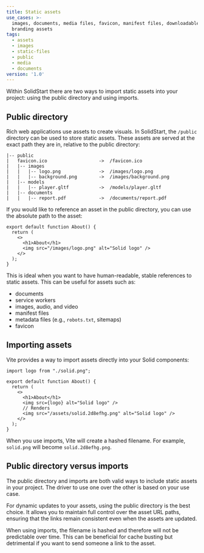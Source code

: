 ```yaml
---
title: Static assets
use_cases: >-
  images, documents, media files, favicon, manifest files, downloadable content,
  branding assets
tags:
  - assets
  - images
  - static-files
  - public
  - media
  - documents
version: '1.0'
---
```


Within SolidStart there are two ways to import static assets into your project: using the public directory and using imports.

## Public directory

Rich web applications use assets to create visuals. 
In SolidStart, the `/public` directory can be used to store static assets.
These assets are served at the exact path they are in, relative to the public directory:

```
|-- public
|   favicon.ico                   ->  /favicon.ico
|   |-- images
|   |   |-- logo.png              ->  /images/logo.png
|   |   |-- background.png        ->  /images/background.png
|   |-- models
|   |   |-- player.gltf           ->  /models/player.gltf
|   |-- documents
|   |   |-- report.pdf            ->  /documents/report.pdf
```

If you would like to reference an asset in the public directory, you can use the absolute path to the asset:

```tsx { 5 }
export default function About() {
  return (
    <>
      <h1>About</h1>
      <img src="/images/logo.png" alt="Solid logo" />
    </>
  );
}
```

This is ideal when you want to have human-readable, stable references to static assets.
This can be useful for assets such as:
- documents
- service workers
- images, audio, and video
- manifest files
- metadata files (e.g., `robots.txt`, sitemaps)
- favicon

## Importing assets

Vite provides a way to import assets directly into your Solid components:

```tsx
import logo from "./solid.png";

export default function About() {
  return (
    <>
      <h1>About</h1>
      <img src={logo} alt="Solid logo" />
      // Renders
      <img src="/assets/solid.2d8efhg.png" alt="Solid logo" />
    </>
  );
}
```

When you use imports, Vite will create a hashed filename. 
For example, `solid.png` will become `solid.2d8efhg.png`.

## Public directory versus imports

The public directory and imports are both valid ways to include static assets in your project.
The driver to use one over the other is based on your use case.

For dynamic updates to your assets, using the public directory is the best choice. 
It allows you to maintain full control over the asset URL paths, ensuring that the links remain consistent even when the assets are updated.

When using imports, the filename is hashed and therefore will not be predictable over time. 
This can be beneficial for cache busting but detrimental if you want to send someone a link to the asset.
